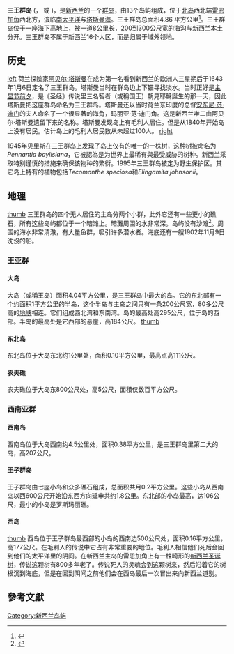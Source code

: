 {{noteTA
|G1=Country
}}
{{Infobox islands
| name             = 三王群岛
| local_name       = Manawatāwhi 或 Ngā Motu Karaka
| image_name       = 
| image_caption    = 
| image_size       =
| map      = New Zealand
| nickname         =
| coordinates      = {{coord|34|09|14|S|172|8|24|E|region:NZ_scale:500000|display=inline, title}}
| archipelago      =
| total_islands    = 13
| major_islands    =
| area_km2         = 6.85
| length_km        =
| width_km         =
| highest_mount    =
| elevation_m      = 295
| population       = 0
| population_as_of = 
| density_km2      =
| ethnic_groups    =
| country          = {{NZL}} 
| additional_info  = 
}}

'''三王群岛''' ({{lang-en|Three Kings Islands}}，{{lang-mi|Manawa-tawhi}} 或 {{lang|mi|Ngā Motu Karaka}})，是[[新西兰|新西兰]]的一个[[群岛|群岛]]，由13个岛屿组成，位于[[北島_(紐西蘭)|北岛]]西北端[[雷恩加角|雷恩加角]]西北方，滨临[[南太平洋|南太平洋]]与[[塔斯曼海|塔斯曼海]]。三王群岛总面积4.86 平方公里<ref>{{cite web|url=https://data.linz.govt.nz/layer/53564-protected-areas/data/90899/|title=Data Table - Protected Areas - LINZ Data Service (recorded area 684.7281 ha)|publisher=Land Information New Zealand|accessdate=2019-10-23|archive-date=2019-08-27|archive-url=https://web.archive.org/web/20190827214135/https://data.linz.govt.nz/layer/53564-protected-areas/data/90899/|dead-url=no}}</ref>。三王群岛位于一座海下高地上，被一道8公里长，200到300公尺宽的海沟与新西兰本土分开。三王群岛不属于新西兰16个大区，而是归属于域外领地。

==历史==
[[文件:Three_Kings_Islands_Tasman_Bay_Waterfall.jpg|left]]
荷兰探險家[[阿贝尔·塔斯曼|阿贝尔·塔斯曼]]在成为第一名看到新西兰的欧洲人三星期后于1643年1月6日定名了三王群岛。塔斯曼当时在群岛边上下锚寻找淡水。当时正好是[[主显节前夕|主显节前夕]]，是《圣经》传说里三名智者（或稱国王）朝見耶穌誕生的那一天，因此塔斯曼把这座群岛命名为三王群岛。塔斯曼还以当时荷兰东印度的总督[[安东尼·范·迪门|安东尼·范·迪门]]的夫人命名了一个很显著的海角，玛丽亚·范·迪门角。这是新西兰唯二由阿贝尔·塔斯曼遗留下来的名称。塔斯曼发现岛上有毛利人居住。但是从1840年开始岛上没有居民。估计岛上的毛利人居民数从未超过100人。
[[文件:Isaac_Gilsemans_Three_Kings_Islands_PUBL-0105-004.jpg|right]]

1945年贝里斯在三王群岛上发现了岛上仅有的唯一的一株树，这种树被命名为''Pennantia baylisiana''，它被認為是为世界上最稀有與最受威胁的树种。新西兰采取特别谨慎的措施来确保该物种的繁衍。1995年三王群岛被定为野生保护区。其它岛上特有的植物包括''Tecomanthe speciosa''和''Elingamita johnsonii''。

==地理==
[[文件:Three_Kings.png|thumb]]
三王群岛的四个无人居住的主岛分两个小群，此外它还有一些更小的礁石，所有这些岛屿都位于一个暗滩上。暗灘周围的水非常深。岛屿没有沙滩<ref name=NZGeo>{{cite journal |last=Judd |first=Warren |date=1996 |title=The clifftop world of the Three Kings |url=https://www.nzgeo.com/stories/the-clifftop-world-of-the-three-kings/ |url-access= |journal=New Zealand Geographic |issue=29 |access-date=2019年10月23日 |archive-date=2019年10月23日 |archive-url=https://web.archive.org/web/20191023070245/https://www.nzgeo.com/stories/the-clifftop-world-of-the-three-kings/ |dead-url=no }}</ref>。周围的海水非常清澈，有大量鱼群，吸引许多潜水者。海底还有一艘1902年11月9日沈沒的船。

===王亚群===
====大岛====
大岛（或稱王岛）面积4.04平方公里，是三王群岛中最大的岛。它的东北部有一个约面积1平方公里的半岛，这个半岛与主岛之间只有一条200公尺宽，80多公尺高的[[地峡|地峡]]相连。它们组成西北湾和东南湾。岛的最高处高295公尺，位于岛的西部。半岛的最高处是它西部的悬崖，高184公尺。
[[文件:Three_Kings_Islands_PA111265.JPG|thumb]]

====东北岛====
东北岛位于大岛东北约1公里处，面积0.10平方公里，最高点高111公尺。

====农夫礁====
农夫礁位于大岛东800公尺处，高5公尺，面積仅数百平方公尺。

===西南亚群===
====西南岛====
西南岛位于大岛西南约4.5公里处，面积0.38平方公里，是三王群岛里第二大的岛，高207公尺。

====王子群岛====
王子群岛由七座小岛和众多礁石组成，总面积共月0.2平方公里。这些小岛从西南岛以西600公尺开始沿东西方向延申共约1.8公里。东北部的小岛最高，达106公尺，最小的小岛是罗斯玛丽礁。

====西岛====
[[文件:West_Ohau_Island_Three_Kings_Islands_New_Zealand_Aotearoa.jpg|thumb]]
西岛位于王子群岛最西部的小岛的西南边500公尺处，面积0.16平方公里，高177公尺。在毛利人的传说中它占有非常重要的地位。毛利人相信他们死后会回到他们的太平洋里的阴间。在新西兰主岛的雷恩加角上有一株畸形的[[新西兰圣诞树|新西兰圣诞树]]，传说这颗树有800多年老了。传说死人的灵魂会到这颗树来，然后沿着它的树根沉到海底，但是在回到阴间之前他们会在西岛最后一次冒出来向新西兰道别。

==參考文獻==
{{reflist}}

{{新西蘭行政區劃}}

[[Category:新西兰岛屿|Category:新西兰岛屿]]